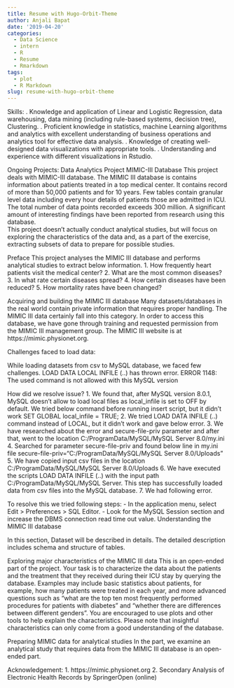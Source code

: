 ```yaml
---
title: Resume with Hugo-Orbit-Theme
author: Anjali Bapat
date: '2019-04-20'
categories:
  - Data Science
  - intern
  - R
  - Resume
  - Rmarkdown
tags:
  - plot
  - R Markdown
slug: resume-with-hugo-orbit-theme
---
```

Skills:
.	Knowledge and application of Linear and Logistic Regression, 
data warehousing, data mining (including rule-based systems, decision tree), 
Clustering.
.	Proficient knowledge in statistics, machine Learning algorithms
and analytics with excellent understanding of business operations 
and analytics tool for effective data analysis.
.	Knowledge of creating well-designed data visualizations with appropriate tools.
.	Understanding and experience with different visualizations in Rstudio.

Ongoing Projects:
Data Analytics Project
MIMIC-III Database
This project deals with MIMIC-III database. 
The MIMIC III database is contains information about patients
treated in a top medical center. It contains record of more than 
50,000 patients and for 10 years. Few tables contain granular level
data including every hour details of patients those are admitted in ICU. 
The total number of data points recorded exceeds 300 million. 
A significant amount of interesting findings have been reported 
from research using this database.   
This project doesn't actually conduct analytical studies,
but will focus on exploring the characteristics of the data and,
as a part of the exercise, extracting subsets of data to prepare for possible studies.

Preface
This project analyses the MIMIC III database and performs analytical studies to extract below information.
1.	How frequently heart patients visit the medical center?
2.	What are the most common diseases?
3.	In what rate certain diseases spread?
4.	How certain diseases have been reduced?
5.	How mortality rates have been changed?

Acquiring and building the MIMIC III database
Many datasets/databases in the real world contain private
information that requires proper handling. The MIMIC III data 
certainly fall into this category. In order to access this database,
we have gone through training and requested permission from the 
MIMIC III management group.
The MIMIC III website is at https://mimic.physionet.org.
 
Challenges faced to load data:
 
While loading datasets from csv to MySQL database, we faced few challenges. 
 LOAD DATA LOCAL INFILE (..) has thrown error.
ERROR 1148: The used command is not allowed with this MySQL version

How did we resolve issue?
1. We found that, after MySQL version 8.0.1, MySQL doesn't allow to load local files as local_infile is set to OFF by default.
We tried below command before running insert script, but it didn't work
SET GLOBAL local_infile = TRUE; 
2. We tried LOAD DATA INFILE (..) command instead of LOCAL, but it didn't work and gave below error.
3. We have researched about the error and secure-file-priv parameter and after that, went to the location C:/ProgramData/MySQL/MySQL Server 8.0/my.ini
4. Searched for parameter secure-file-priv and found below line in my.ini file
secure-file-priv="C:/ProgramData/MySQL/MySQL Server 8.0/Uploads"
5. We have copied input csv files in the location C:/ProgramData/MySQL/MySQL Server 8.0/Uploads 
6. We have executed the scripts LOAD DATA INFILE (..) with the input path C:/ProgramData/MySQL/MySQL Server. This step has successfully loaded data from csv files into the MySQL database.
7. We had following error. 
 
To resolve this we tried following steps:
-	In the application menu, select Edit > Preferences > SQL Editor.
-	Look for the MySQL Session section and increase the DBMS connection read time out value.
Understanding the MIMIC III database


In this section, Dataset will be described in details. The detailed description includes schema and structure of tables. 
 
Exploring major characteristics of the MIMIC III data
This is an open-ended part of the project. 
Your task is to characterize the data about the
patients and the treatment that they received during 
their ICU stay by querying the database. Examples may
include basic statistics about patients, for example, 
how many patients were treated in each year, and more 
advanced questions such as "what are the top ten most 
frequently performed procedures for patients with 
diabetes" and "whether there are differences between
different genders". You are encouraged to use plots 
and other tools to help explain the characteristics.
Please note that insightful characteristics can only 
come from a good understanding of the database.

Preparing MIMIC data for analytical studies
In the part, we examine an analytical study
that requires data from the MIMIC III database is an open-ended part.


Acknowledgement:
1.	https://mimic.physionet.org
2.	Secondary Analysis of Electronic Health Records by SpringerOpen (online)


